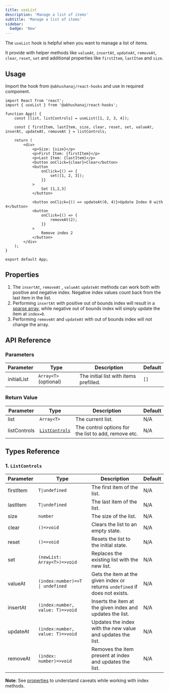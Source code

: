 ```yaml
---
title: useList
description: 'Manage a list of items'
subtitle: 'Manage a list of items'
sidebar:
  badge: 'New'
---
```



The `useList` hook is helpful when you want to manage a list of items.

It provide with helper methods like `valueAt`, `insertAt`, `updateAt`, `removeAt`, `clear`, `reset`, `set` and additional properties like `firstItem`, `lastItem` and `size`.

<DemoWrapper title="useList">
	<Example client:load />
</DemoWrapper>

## Usage

Import the hook from `@abhushanaj/react-hooks` and use in required component.

```tsx title="./src/App.tsx" ins={2,5,7}
import React from 'react';
import { useList } from '@abhushanaj/react-hooks';

function App() {
	const [list, listControls] = useList([1, 2, 3, 4]);

	const { firstItem, lastItem, size, clear, reset, set, valueAt, inserAt, updateAt, removeAt } = listControls;

	return (
		<div>
			<p>Size: {size}</p>
			<p>First Item: {firstItem}</p>
			<p>Last Item: {lastItem}</p>
			<button onClick={clear}>Clear</button>
			<button
				onClick={() => {
					set([1, 2, 3]);
				}}
			>
				Set [1,2,3]
			</button>

			<button onClick={() => updateAt(0, 4)}>Update Index 0 with 4</button>
			<button
				onClick={() => {
					removeAt(2);
				}}
			>
				Remove index 2
			</button>
		</div>
	);
}

export default App;
```

## Properties

1. The `insertAt`, `removeAt` , `valueAt` `updateAt` methods can work both with positive and negative index. Negative index values count back from the last item in the list.
2. Performing `insertAt` with positive out of bounds index will result in a [sparse array](https://developer.mozilla.org/en-US/docs/Web/JavaScript/Guide/Indexed_collections#sparse_arrays), while negative out of bounds index will simply update the item at `index=0`.
3. Performing `removeAt` and `updateAt` with out of bounds index will not change the array.

## API Reference

### Parameters

| Parameter   | Type                  | Description                            | Default |
| ----------- | --------------------- | -------------------------------------- | ------- |
| initialList | `Array<T>` (optional) | The initial list with items prefilled. | `[]`    |

### Return Value

| Parameter    | Type                              | Description                                          | Default |
| ------------ | --------------------------------- | ---------------------------------------------------- | ------- |
| list         | `Array<T>`                        | The current list.                                    | N/A     |
| listControls | [`ListControls`](#1-listcontrols) | The control options for the list to add, remove etc. | N/A     |

## Types Reference

### 1. `ListControls`

| Parameter | Type                             | Description                                                                 | Default |
| --------- | -------------------------------- | --------------------------------------------------------------------------- | ------- |
| firstItem | `T\|undefined`                   | The first item of the list.                                                 | N/A     |
| lastItem  | `T\|undefined`                   | The last item of the list.                                                  | N/A     |
| size      | `number`                         | The size of the list.                                                       | N/A     |
| clear     | `()=>void`                       | Clears the list to an empty state.                                          | N/A     |
| reset     | `()=>void`                       | Resets the list to the initial state.                                       | N/A     |
| set       | `(newList: Array<T>)=>void`      | Replaces the existing list with the new list.                               | N/A     |
| valueAt   | `(index:number)=>T \| undefined` | Gets the item at the given index or returns `undefined` if does not exists. | N/A     |
| insertAt  | `(index:number, value: T)=>void` | Inserts the item at the given index and updates the list.                   | N/A     |
| updateAt  | `(index:number, value: T)=>void` | Updates the index with the new value and updates the list.                  | N/A     |
| removeAt  | `(index: number)=>void`          | Removes the item present at index and updates the list.                     | N/A     |

**Note**: See [properties](http://localhost:3000/hooks/state/uselist/#properties) to understand caveats while working with index methods.
